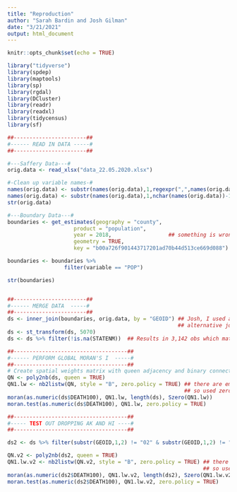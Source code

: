 ```yaml
---
title: "Reproduction"
author: "Sarah Bardin and Josh Gilman"
date: "3/21/2021"
output: html_document
---
```


```r
knitr::opts_chunk$set(echo = TRUE)

library("tidyverse")
library(spdep)
library(maptools)
library(sp)
library(rgdal)
library(DCluster)
library(readr)
library(readxl)
library(tidycensus)
library(sf)
```


```r
##-----------------------##
#------ READ IN DATA -----#
##-----------------------##

#---Saffery Data---#
orig.data <- read_xlsx("data_22.05.2020.xlsx")

#-Clean up variable names-#
names(orig.data) <- substr(names(orig.data),1,regexpr(",",names(orig.data)))
names(orig.data) <- substr(names(orig.data),1,nchar(names(orig.data))-1)
str(orig.data)

#---Boundary Data---#
boundaries <- get_estimates(geography = "county", 
                     product = "population", 
                     year = 2018,                  ## something is wrong with 2019 data
                     geometry = TRUE, 
                     key = "b00a726f901443717201ad70b44d513ce669d088")

boundaries <- boundaries %>% 
                  filter(variable == "POP") 

str(boundaries)


##-----------------------##
#------ MERGE DATA  -----#
##-----------------------##
ds <- inner_join(boundaries, orig.data, by = "GEOID") ## Josh, I used an inner join but we could consider
                                                      ## alternative join
ds <- st_transform(ds, 5070)
ds <- ds %>% filter(!is.na(STATENM))  ## Results in 3,142 obs which matches article

```


```r
##------------------------------------##
#------ PERFORM GLOBAL MORAN'S I  -----#
##------------------------------------##
# Create spatial weights matrix with queen adjacency and binary connectivity
QN <- poly2nb(ds, queen = TRUE)
QN1.lw <- nb2listw(QN, style = "B", zero.policy = TRUE) ## there are empty neighbor sets
                                                        ## so used zero.policy option
moran(as.numeric(ds$DEATH100), QN1.lw, length(ds), Szero(QN1.lw))
moran.test(as.numeric(ds$DEATH100), QN1.lw, zero.policy = TRUE)

##------------------------------------##
#----- TEST OUT DROPPING AK AND HI ----#
##------------------------------------##

ds2 <- ds %>% filter(substr(GEOID,1,2) != "02" & substr(GEOID,1,2) != "15") 

QN.v2 <- poly2nb(ds2, queen = TRUE)
QN1.lw.v2 <- nb2listw(QN.v2, style = "B", zero.policy = TRUE) ## there are still empty neighbor sets
                                                              ## so used zero.policy option
moran(as.numeric(ds2$DEATH100), QN1.lw.v2, length(ds2), Szero(QN1.lw.v2))
moran.test(as.numeric(ds2$DEATH100), QN1.lw.v2, zero.policy = TRUE)

```